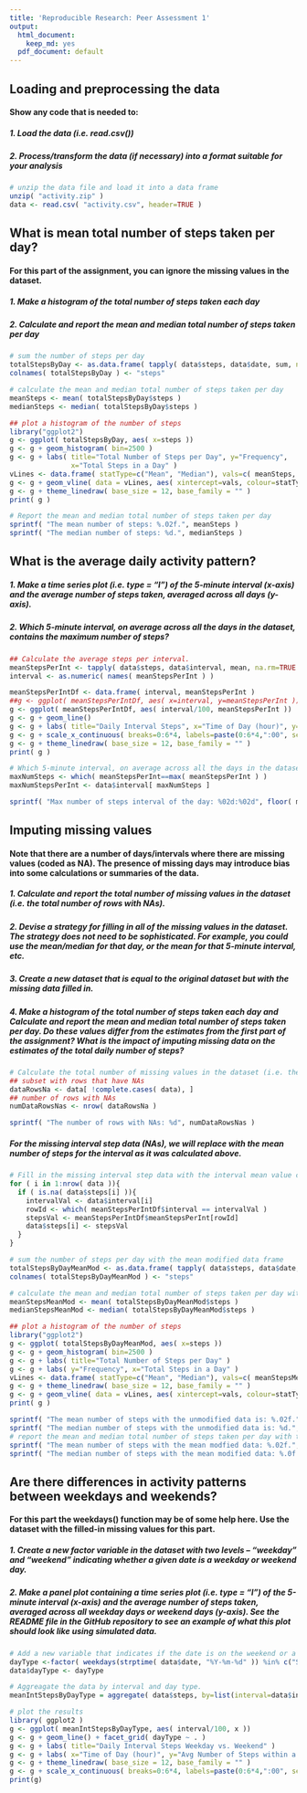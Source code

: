 ```yaml
---
title: 'Reproducible Research: Peer Assessment 1'
output:
  html_document:
    keep_md: yes
  pdf_document: default
---
```


## Loading and preprocessing the data
#### Show any code that is needed to:
##### 1. Load the data (i.e. read.csv())
##### 2. Process/transform the data (if necessary) into a format suitable for your analysis
```r
# unzip the data file and load it into a data frame
unzip( "activity.zip" )
data <- read.csv( "activity.csv", header=TRUE )
```

## What is mean total number of steps taken per day?
#### For this part of the assignment, you can ignore the missing values in the dataset.
##### 1. Make a histogram of the total number of steps taken each day
##### 2. Calculate and report the mean and median total number of steps taken per day
```r
# sum the number of steps per day
totalStepsByDay <- as.data.frame( tapply( data$steps, data$date, sum, na.rm=TRUE ))
colnames( totalStepsByDay ) <- "steps"

# calculate the mean and median total number of steps taken per day
meanSteps <- mean( totalStepsByDay$steps )
medianSteps <- median( totalStepsByDay$steps )

## plot a histogram of the number of steps
library("ggplot2")
g <- ggplot( totalStepsByDay, aes( x=steps ))
g <- g + geom_histogram( bin=2500 )
g <- g + labs( title="Total Number of Steps per Day", y="Frequency", 
               x="Total Steps in a Day" )
vLines <- data.frame( statType=c("Mean", "Median"), vals=c( meanSteps, medianSteps ))
g <- g + geom_vline( data = vLines, aes( xintercept=vals, colour=statType ), show_guide = TRUE )
g <- g + theme_linedraw( base_size = 12, base_family = "" )
print( g )
```

```r
# Report the mean and median total number of steps taken per day
sprintf( "The mean number of steps: %.02f.", meanSteps )
sprintf( "The median number of steps: %d.", medianSteps )
```

## What is the average daily activity pattern?
##### 1. Make a time series plot (i.e. type = "l") of the 5-minute interval (x-axis) and the average number of steps taken, averaged across all days (y-axis).
##### 2. Which 5-minute interval, on average across all the days in the dataset, contains the maximum number of steps?
```r
## Calculate the average steps per interval.
meanStepsPerInt <- tapply( data$steps, data$interval, mean, na.rm=TRUE )
interval <- as.numeric( names( meanStepsPerInt ) )

meanStepsPerIntDf <- data.frame( interval, meanStepsPerInt )
##g <- ggplot( meanStepsPerIntDf, aes( x=interval, y=meanStepsPerInt ))
g <- ggplot( meanStepsPerIntDf, aes( interval/100, meanStepsPerInt ))
g <- g + geom_line()
g <- g + labs( title="Daily Interval Steps", x="Time of Day (hour)", y="Avg Number of Steps within a 5 min Interval" ) 
g <- g + scale_x_continuous( breaks=0:6*4, labels=paste(0:6*4,":00", sep="" ))
g <- g + theme_linedraw( base_size = 12, base_family = "" )
print( g )

# Which 5-minute interval, on average across all the days in the dataset, contains the maximum number of steps?
maxNumSteps <- which( meanStepsPerInt==max( meanStepsPerInt ) )
maxNumStepsPerInt <- data$interval[ maxNumSteps ]
```
```r
sprintf( "Max number of steps interval of the day: %02d:%02d", floor( maxNumStepsPerInt/100 ), maxNumStepsPerInt %% 100 )
```

## Imputing missing values
#### Note that there are a number of days/intervals where there are missing values (coded as NA). The presence of missing days may introduce bias into some calculations or summaries of the data.
##### 1. Calculate and report the total number of missing values in the dataset (i.e. the total number of rows with NAs).
##### 2. Devise a strategy for filling in all of the missing values in the dataset. The strategy does not need to be sophisticated. For example, you could use the mean/median for that day, or the mean for that 5-minute interval, etc.
##### 3. Create a new dataset that is equal to the original dataset but with the missing data filled in.
##### 4. Make a histogram of the total number of steps taken each day and Calculate and report the mean and median total number of steps taken per day. Do these values differ from the estimates from the first part of the assignment? What is the impact of imputing missing data on the estimates of the total daily number of steps?
```r
# Calculate the total number of missing values in the dataset (i.e. the total number of rows with NAs).
## subset with rows that have NAs
dataRowsNa <- data[ !complete.cases( data), ]
## number of rows with NAs
numDataRowsNas <- nrow( dataRowsNa )
```
```r
sprintf( "The number of rows with NAs: %d", numDataRowsNas )
```

##### For the missing interval step data (NAs), we will replace with the mean number of steps for the interval as it was calculated above.
```r
# Fill in the missing interval step data with the interval mean value calculate above
for ( i in 1:nrow( data )){
  if ( is.na( data$steps[i] )){
    intervalVal <- data$interval[i]
    rowId <- which( meanStepsPerIntDf$interval == intervalVal )
    stepsVal <- meanStepsPerIntDf$meanStepsPerInt[rowId]
    data$steps[i] <- stepsVal
  }
}

# sum the number of steps per day with the mean modified data frame
totalStepsByDayMeanMod <- as.data.frame( tapply( data$steps, data$date, sum, na.rm=TRUE ))
colnames( totalStepsByDayMeanMod ) <- "steps"

# calculate the mean and median total number of steps taken per day with the mean modified data
meanStepsMeanMod <- mean( totalStepsByDayMeanMod$steps )
medianStepsMeanMod <- median( totalStepsByDayMeanMod$steps )

## plot a histogram of the number of steps
library("ggplot2")
g <- ggplot( totalStepsByDayMeanMod, aes( x=steps ))
g <- g + geom_histogram( bin=2500 )
g <- g + labs( title="Total Number of Steps per Day" )
g <- g + labs( y="Frequency", x="Total Steps in a Day" )
vLines <- data.frame( statType=c("Mean", "Median"), vals=c( meanStepsMeanMod, medianStepsMeanMod ))
g <- g + theme_linedraw( base_size = 12, base_family = "" )
g <- g + geom_vline( data = vLines, aes( xintercept=vals, colour=statType ), show_guide=TRUE )
print( g )
```

```r
sprintf( "The mean number of steps with the unmodified data is: %.02f.", meanSteps )
sprintf( "The median number of steps with the unmodified data is: %d.", medianSteps )
# report the mean and median total number of steps taken per day with the mean modified data
sprintf( "The mean number of steps with the mean modfied data: %.02f.", meanStepsMeanMod )
sprintf( "The median number of steps with the mean modified data: %.0f.", medianStepsMeanMod )
```

## Are there differences in activity patterns between weekdays and weekends?
#### For this part the weekdays() function may be of some help here. Use the dataset with the filled-in missing values for this part.
##### 1. Create a new factor variable in the dataset with two levels – “weekday” and “weekend” indicating whether a given date is a weekday or weekend day.
##### 2. Make a panel plot containing a time series plot (i.e. type = "l") of the 5-minute interval (x-axis) and the average number of steps taken, averaged across all weekday days or weekend days (y-axis). See the README file in the GitHub repository to see an example of what this plot should look like using simulated data.

```r
# Add a new variable that indicates if the date is on the weekend or a weekday.
dayType <-factor( weekdays(strptime( data$date, "%Y-%m-%d" )) %in% c("Saturday","Sunday"), labels=c("Weekday","Weekend"), ordered=FALSE )
data$dayType <- dayType 

# Aggreagate the data by interval and day type.
meanIntStepsByDayType = aggregate( data$steps, by=list(interval=data$interval, dayType=data$dayType), mean )

# plot the results
library( ggplot2 )
g <- ggplot( meanIntStepsByDayType, aes( interval/100, x ))
g <- g + geom_line() + facet_grid( dayType ~ . )
g <- g + labs( title="Daily Interval Steps Weekday vs. Weekend" )
g <- g + labs( x="Time of Day (hour)", y="Avg Number of Steps within a 5 min Interval" ) 
g <- g + theme_linedraw( base_size = 12, base_family = "" )
g <- g + scale_x_continuous( breaks=0:6*4, labels=paste(0:6*4,":00", sep="" ))
print(g)
```
